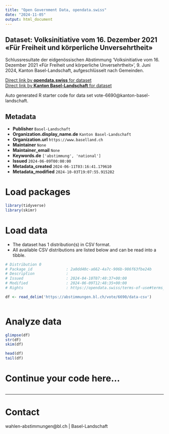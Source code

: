 ```yaml
---
title: "Open Government Data, opendata.swiss"
date: "2024-11-05"
output: html_document
---
```


## Dataset: Volksinitiative vom 16. Dezember 2021 «Für Freiheit und körperliche Unversehrtheit»

Schlussresultate der eidgenössischen Abstimmung 'Volksinitiative vom 16. Dezember 2021 «Für Freiheit und körperliche Unversehrtheit»', 9. Juni 2024, Kanton Basel-Landschaft, aufgeschlüsselt nach Gemeinden.

[Direct link by **opendata.swiss** for dataset](https://opendata.swiss/de/dataset/volksinitiative-vom-16-dezember-2021-fur-freiheit-und-korperliche-unversehrtheit1)<br>
[Direct link by **Kanton Basel-Landschaft** for dataset](https://abstimmungen.bl.ch/vote/6690/data)

Auto generated R starter code for data set vote-6690@kanton-basel-landschaft.

## Metadata

- **Publisher** `Basel-Landschaft`
- **Organization.display_name.de** `Kanton Basel-Landschaft`
- **Organization.url** `https://www.baselland.ch`
- **Maintainer** `None`
- **Maintainer_email** `None`
- **Keywords.de** `['abstimmung', 'national']`
- **Issued** `2024-06-09T00:00:00`
- **Metadata_created** `2024-06-11T03:16:41.179610`
- **Metadata_modified** `2024-10-03T19:07:55.915282`


# Load packages

```r

library(tidyverse)
library(skimr)

```

# Load data

-   The dataset has 1 distribution(s) in CSV format.
-   All available CSV distributions are listed below and can be read into a tibble.

```r

# Distribution 0
# Package_id               : 2a0dd40c-a662-4a7c-906b-986f63fbe24b
# Description              : 
# Issued                   : 2024-04-10T07:40:37+00:00
# Modified                 : 2024-06-09T12:48:35+00:00
# Rights                   : https://opendata.swiss/terms-of-use#terms_by

df <- read_delim('https://abstimmungen.bl.ch/vote/6690/data-csv')



```

# Analyze data

```r

glimpse(df)
str(df)
skim(df)

head(df)
tail(df)

```

# Continue your code here...

```r

```

------------------------------------------------------------------------

# Contact

wahlen-abstimmungen@bl.ch | Basel-Landschaft
